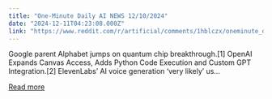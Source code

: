 ```yaml
---
title: "One-Minute Daily AI NEWS 12/10/2024"
date: "2024-12-11T04:23:08.000Z"
link: "https://www.reddit.com/r/artificial/comments/1hblczx/oneminute_daily_ai_news_12102024/"
---
```


Google parent Alphabet jumps on quantum chip breakthrough.[1]
 OpenAI Expands Canvas Access, Adds Python Code Execution and Custom GPT Integration.[2]
 ElevenLabs’ AI voice generation ‘very likely’ us...

[Read more](https://www.reddit.com/r/artificial/comments/1hblczx/oneminute_daily_ai_news_12102024/)
